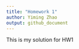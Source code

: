 ```yaml
---
title: "Homework 1"
author: Yiming Zhao
output: github_document
---
```


This is my solution for HW1

